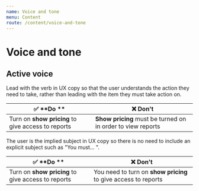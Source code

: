 ```yaml
---
name: Voice and tone
menu: Content
route: /content/voice-and-tone
---
```


# Voice and tone

## Active voice

Lead with the verb in UX copy so that the user understands the action they need
to take, rather than leading with the item they must take action on.

| ✅ **Do **                                         | ❌ **Don't**                                                |
| -------------------------------------------------- | ----------------------------------------------------------- |
| Turn on **show pricing** to give access to reports | **Show pricing** must be turned on in order to view reports |

The user is the implied subject in UX copy so there is no need to include an
explicit subject such as "You must... ".

| ✅ **Do **                                         | ❌ **Don't**                                                   |
| -------------------------------------------------- | -------------------------------------------------------------- |
| Turn on **show pricing** to give access to reports | You need to turn on **show pricing** to give access to reports |
